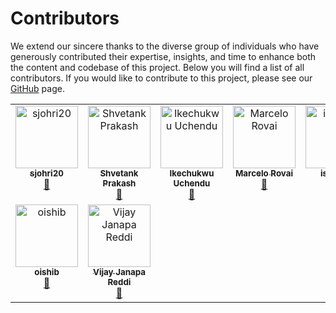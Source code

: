 # Contributors {.unnumbered}

We extend our sincere thanks to the diverse group of individuals who have generously contributed their expertise, insights, and time to enhance both the content and codebase of this project. Below you will find a list of all contributors. If you would like to contribute to this project, please see our [GitHub](https://github.com/harvard-edge/cs249r_book) page.

<!-- ALL-CONTRIBUTORS-LIST:START - Do not remove or modify this section -->
<!-- prettier-ignore-start -->
<!-- markdownlint-disable -->
<table>
  <tbody>
    <tr>
      <td align="center" valign="top" width="14.28%"><a href="https://github.com/sjohri20"><img src="https://avatars.githubusercontent.com/sjohri20?s=100" width="100px;" alt="sjohri20"/><br /><sub><b>sjohri20</b></sub></a><br /><a href="https=//github.com/harvard-edge/cs249r_book/commits?author=sjohri20" title="Documentation">📖</a></td>
      <td align="center" valign="top" width="14.28%"><a href="https://github.com/ShvetankPrakash"><img src="https://avatars.githubusercontent.com/ShvetankPrakash?s=100" width="100px;" alt="Shvetank Prakash"/><br /><sub><b>Shvetank Prakash</b></sub></a><br /><a href="https=//github.com/harvard-edge/cs249r_book/commits?author=ShvetankPrakash" title="Documentation">📖</a></td>
      <td align="center" valign="top" width="14.28%"><a href="https://github.com/uchendui"><img src="https://avatars.githubusercontent.com/uchendui?s=100" width="100px;" alt="Ikechukwu Uchendu"/><br /><sub><b>Ikechukwu Uchendu</b></sub></a><br /><a href="https=//github.com/harvard-edge/cs249r_book/commits?author=uchendui" title="Documentation">📖</a></td>
      <td align="center" valign="top" width="14.28%"><a href="https://github.com/Mjrovai"><img src="https://avatars.githubusercontent.com/Mjrovai?s=100" width="100px;" alt="Marcelo Rovai"/><br /><sub><b>Marcelo Rovai</b></sub></a><br /><a href="https=//github.com/harvard-edge/cs249r_book/commits?author=Mjrovai" title="Documentation">📖</a></td>
      <td align="center" valign="top" width="14.28%"><a href="https://github.com/ishapira1"><img src="https://avatars.githubusercontent.com/ishapira1?s=100" width="100px;" alt="ishapira"/><br /><sub><b>ishapira</b></sub></a><br /><a href="https=//github.com/harvard-edge/cs249r_book/commits?author=ishapira1" title="Documentation">📖</a></td>
      <td align="center" valign="top" width="14.28%"><a href="https://github.com/jessicaquaye"><img src="https://avatars.githubusercontent.com/jessicaquaye?s=100" width="100px;" alt="Jessica Quaye"/><br /><sub><b>Jessica Quaye</b></sub></a><br /><a href="https=//github.com/harvard-edge/cs249r_book/commits?author=jessicaquaye" title="Documentation">📖</a></td>
      <td align="center" valign="top" width="14.28%"><a href="https://github.com/mpstewart1"><img src="https://avatars.githubusercontent.com/mpstewart1?s=100" width="100px;" alt="Matthew Stewart"/><br /><sub><b>Matthew Stewart</b></sub></a><br /><a href="https=//github.com/harvard-edge/cs249r_book/commits?author=mpstewart1" title="Documentation">📖</a></td>
    </tr>
    <tr>
      <td align="center" valign="top" width="14.28%"><a href="https://github.com/oishib"><img src="https://avatars.githubusercontent.com/oishib?s=100" width="100px;" alt="oishib"/><br /><sub><b>oishib</b></sub></a><br /><a href="https=//github.com/harvard-edge/cs249r_book/commits?author=oishib" title="Documentation">📖</a></td>
      <td align="center" valign="top" width="14.28%"><a href="https://github.com/profvjreddi"><img src="https://avatars.githubusercontent.com/profvjreddi?s=100" width="100px;" alt="Vijay Janapa Reddi"/><br /><sub><b>Vijay Janapa Reddi</b></sub></a><br /><a href="https=//github.com/harvard-edge/cs249r_book/commits?author=profvjreddi" title="Documentation">📖</a></td>
    </tr>
  </tbody>
</table>

<!-- markdownlint-restore -->
<!-- prettier-ignore-end -->

<!-- ALL-CONTRIBUTORS-LIST:END -->